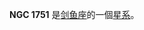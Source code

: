 {{NGCInfoBox|NGCID=NGC 1751|發現者=詹姆士·丹露帕|發現日期=1826年9月24日|其他編號=ESO 56-SC23|曆元=J2000.0|赤經=4時54分12.1秒
|赤緯=-69°48'23"|星座=剑鱼座|星體=星系|星等=14.5|表面亮度=|藍等=15.1}}

'''NGC 1751''' 是[[剑鱼座|剑鱼座]]的一個[[星系|星系]]。

{{NGCReference|1751}}
{{Catalogs|NGC=1751}}